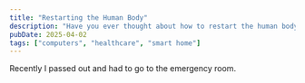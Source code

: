 ---
title: "Restarting the Human Body"
description: "Have you ever thought about how to restart the human body?"
pubDate: 2025-04-02
tags: ["computers", "healthcare", "smart home"]
---

Recently I passed out and had to go to the emergency room. 